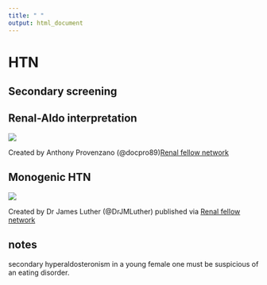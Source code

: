---
title: " "
output: html_document
---

# HTN

## Secondary screening

## Renal-Aldo interpretation

![](images/HTN_inherited_docpro89.png)

Created by Anthony Provenzano (@docpro89)[Renal fellow network](https://www.renalfellow.org/2018/11/19/raas-is-your-friend-pocket-guide-to-heritable-blood-pressure/)


## Monogenic HTN 

![](images/HTN_inherited_docpro89.png)


Created by Dr James Luther (@DrJMLuther) published via [Renal fellow network](https://www.renalfellow.org/2018/11/19/raas-is-your-friend-pocket-guide-to-heritable-blood-pressure/)


## notes

 secondary hyperaldosteronism in a young female one must be suspicious of an eating disorder.
 

